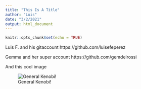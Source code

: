 ```yaml
---
title: "This Is A Title"
author: "Luis"
date: "3/2/2021"
output: html_document
---
```


```r
knitr::opts_chunk$set(echo = TRUE)
```


Luis F. and his gitaccount https://github.com/luisefeperez 

Gemma and her super account https://github.com/gemdelrossi

And this cool image 

![General Kenobi!](https://i1.wp.com/nerdbot.com/wp-content/uploads/2020/01/1r3fn3-e1579990017466.jpg?fit=786%2C499&ssl=1)